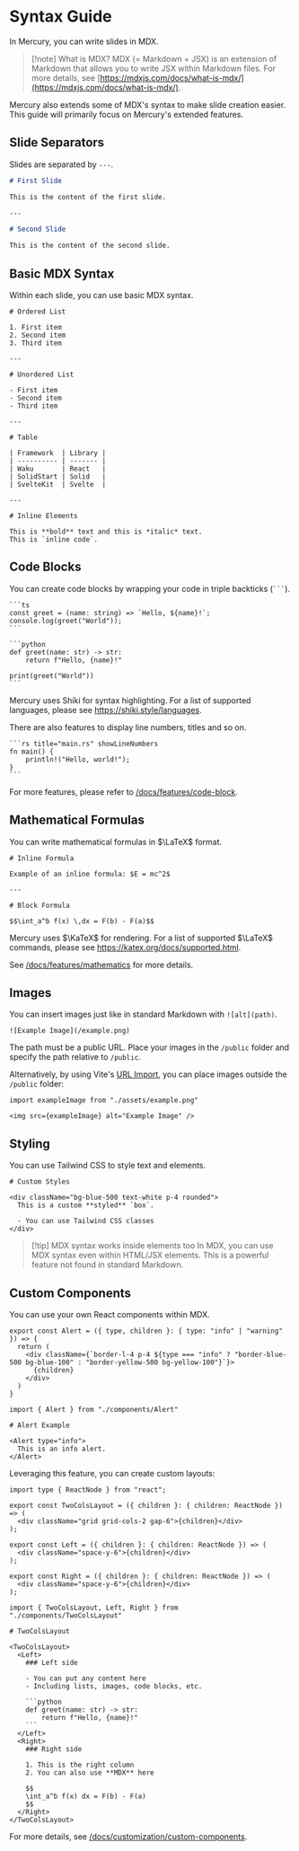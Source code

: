 # Syntax Guide

In Mercury, you can write slides in MDX.

> [!note] What is MDX?
> MDX (= Markdown + JSX) is an extension of Markdown that allows you to write JSX within Markdown files.
> For more details, see [https://mdxjs.com/docs/what-is-mdx/](https://mdxjs.com/docs/what-is-mdx/).

Mercury also extends some of MDX's syntax to make slide creation easier.
This guide will primarily focus on Mercury's extended features.

## Slide Separators

Slides are separated by `---`.

```md
# First Slide

This is the content of the first slide.

---

# Second Slide

This is the content of the second slide.
```

## Basic MDX Syntax

Within each slide, you can use basic MDX syntax.

```mdx
# Ordered List

1. First item
2. Second item
3. Third item

---

# Unordered List

- First item
- Second item
- Third item

---

# Table

| Framework  | Library |
| ---------- | ------- |
| Waku       | React   |
| SolidStart | Solid   |
| SvelteKit  | Svelte  |

---

# Inline Elements

This is **bold** text and this is *italic* text.
This is `inline code`.
```

## Code Blocks

You can create code blocks by wrapping your code in triple backticks (` ``` `).

````mdx
```ts
const greet = (name: string) => `Hello, ${name}!`;
console.log(greet("World"));
```

```python
def greet(name: str) -> str:
    return f"Hello, {name}!"

print(greet("World"))
```
````

Mercury uses Shiki for syntax highlighting.
For a list of supported languages, please see https://shiki.style/languages.

There are also features to display line numbers, titles and so on.

````mdx
```rs title="main.rs" showLineNumbers
fn main() {
    println!("Hello, world!");
}
```
````

For more features, please refer to [/docs/features/code-block](/docs/features/code-block).

## Mathematical Formulas

You can write mathematical formulas in $\LaTeX$ format.

```mdx
# Inline Formula

Example of an inline formula: $E = mc^2$

---

# Block Formula

$$\int_a^b f(x) \,dx = F(b) - F(a)$$
```

Mercury uses $\KaTeX$ for rendering.
For a list of supported $\LaTeX$ commands, please see https://katex.org/docs/supported.html.

See [/docs/features/mathematics](/docs/features/mathematics) for more details.

## Images

You can insert images just like in standard Markdown with `![alt](path)`.

```mdx
![Example Image](/example.png)
```

The path must be a public URL. Place your images in the `/public` folder and specify the path relative to `/public`.

Alternatively, by using Vite's [URL Import](https://vite.dev/guide/assets.html#importing-asset-as-url), you can place images outside the `/public` folder:

```mdx
import exampleImage from "./assets/example.png"

<img src={exampleImage} alt="Example Image" />
```

## Styling

You can use Tailwind CSS to style text and elements.

```mdx
# Custom Styles

<div className="bg-blue-500 text-white p-4 rounded">
  This is a custom **styled** `box`.

  - You can use Tailwind CSS classes
</div>
```

> [!tip] MDX syntax works inside elements too
> In MDX, you can use MDX syntax even within HTML/JSX elements.
> This is a powerful feature not found in standard Markdown.

## Custom Components

You can use your own React components within MDX.

```tsx title="src/components/Alert.tsx"
export const Alert = ({ type, children }: { type: "info" | "warning" }) => {
  return (
    <div className={`border-l-4 p-4 ${type === "info" ? "border-blue-500 bg-blue-100" : "border-yellow-500 bg-yellow-100"}`}>
      {children}
    </div>
  )
}
```

```mdx title="src/presentation.mdx"
import { Alert } from "./components/Alert"

# Alert Example

<Alert type="info">
  This is an info alert.
</Alert>
```

Leveraging this feature, you can create custom layouts:

```tsx title="src/components/TwoColsLayout.tsx"
import type { ReactNode } from "react";

export const TwoColsLayout = ({ children }: { children: ReactNode }) => (
  <div className="grid grid-cols-2 gap-6">{children}</div>
);

export const Left = ({ children }: { children: ReactNode }) => (
  <div className="space-y-6">{children}</div>
);

export const Right = ({ children }: { children: ReactNode }) => (
  <div className="space-y-6">{children}</div>
);
```

````mdx title="src/presentation.mdx"
import { TwoColsLayout, Left, Right } from "./components/TwoColsLayout"

# TwoColsLayout

<TwoColsLayout>
  <Left>
    ### Left side

    - You can put any content here
    - Including lists, images, code blocks, etc.

    ```python
    def greet(name: str) -> str:
        return f"Hello, {name}!"
    ```
  </Left>
  <Right>
    ### Right side

    1. This is the right column
    2. You can also use **MDX** here

    $$
    \int_a^b f(x) dx = F(b) - F(a)
    $$
  </Right>
</TwoColsLayout>
````

For more details, see [/docs/customization/custom-components](/docs/customization/custom-components).
